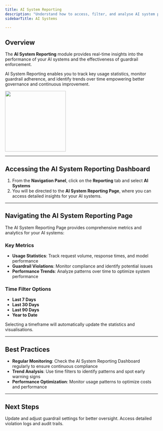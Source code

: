 ```yaml
---
title: AI System Reporting
description: "Understand how to access, filter, and analyse AI system performance and guardrail violation data"
sidebarTitle: AI Systems

---
```


## Overview

The **AI System Reporting** module provides real-time insights into the performance of your AI systems and the effectiveness of guardrail enforcement.

AI System Reporting enables you to track key usage statistics, monitor guardrail adherence, and identify trends over time empowering better governance and continuous improvement.

<img height="200" src="/images/reporting/ai-system-report.png" />

---

## Accessing the AI System Reporting Dashboard

1. From the **Navigation Panel**, click on the **Reporting** tab and select **AI Systems**
2. You will be directed to the **AI System Reporting Page**, where you can access detailed insights for your AI systems.

---

## Navigating the AI System Reporting Page

The AI System Reporting Page provides comprehensive metrics and analytics for your AI systems:

### Key Metrics

- **Usage Statistics**: Track request volume, response times, and model performance
- **Guardrail Violations**: Monitor compliance and identify potential issues
- **Performance Trends**: Analyze patterns over time to optimize system performance

### Time Filter Options

- **Last 7 Days**
- **Last 30 Days** 
- **Last 90 Days**
- **Year to Date**

Selecting a timeframe will automatically update the statistics and visualisations.

---

## Best Practices

- **Regular Monitoring**: Check the AI System Reporting Dashboard regularly to ensure continuous compliance
- **Trend Analysis**: Use time filters to identify patterns and spot early warning signs
- **Performance Optimization**: Monitor usage patterns to optimize costs and performance

---

## Next Steps

<CardGroup cols={2}>
  <Card
    title="Configure Guardrails"
    icon="shield-halved"
    href="/product-guide/guardrail-config"
  >
    Update and adjust guardrail settings for better oversight.
  </Card>
  <Card
    title="View Violations Logs"
    icon="file-text"
    href="/product-guide/violations-logs"
  >
    Access detailed violation logs and audit trails.
  </Card>
</CardGroup>
